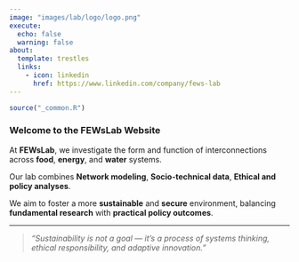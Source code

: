 ```yaml
---
image: "images/lab/logo/logo.png"
execute: 
  echo: false
  warning: false
about:
  template: trestles
  links:
    - icon: linkedin
      href: https://www.linkedin.com/company/fews-lab
---
```


```r
source("_common.R")
```

### Welcome to the FEWsLab Website

At **FEWsLab**, we investigate the form and function of interconnections across **food**, **energy**, and **water** systems.

Our lab combines **Network modeling**, **Socio-technical data**, **Ethical and policy analyses**.

We aim to foster a more **sustainable** and **secure** environment, balancing **fundamental research** with **practical policy outcomes**.

---

> *"Sustainability is not a goal — it's a process of systems thinking, ethical responsibility, and adaptive innovation."*
